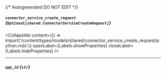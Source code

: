 {/* Autogenerated DO NOT EDIT  */}

##### `connector_service_create_request` *{`Optional[shared.ConnectorServiceCreateRequest]`}*

<Collapsible content={() => import('/content/types/models/shared/connector_service_create_request/python.mdx')} openLabel={Labels.showProperties} closeLabel={Labels.hideProperties} />


---
##### `app_id` *{`str`}*


